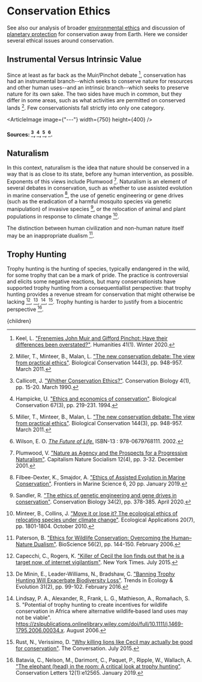 


# Conservation Ethics

See also our analysis of broader [environmental ethics](http://urbancruiseship.org/solution/habitat/ethics) and discussion of [planetary protection](http://urbancruiseship.org/solution/habitat/ethics) for conservation away from Earth. Here we consider several ethical issues around conservation.

## Instrumental Versus Intrinsic Value
Since at least as far back as the Muir/Pinchot debate [^7], conservation has had an instrumental branch--which seeks to conserve nature for resources and other human uses--and an intrinsic branch--which seeks to preserve nature for its own sake. The two sides have much in common, but they differ in some areas, such as what activities are permitted on conserved lands [^9]. Few conservationists fall strictly into only one category.

<ArticleImage image={"---"} width={750} height={400} />
#### Sources: [^2], [^6], [^9], [^15].

## Naturalism

In this context, naturalism is the idea that nature should be conserved in a way that is as close to its state, before any human intervention, as possible. Exponents of this views include Plumwood [^12]. Naturalism is an element of several debates in conservation, such as whether to use assisted evolution in marine conservation [^5], the use of genetic engineering or gene drives (such as the eradication of a harmful mosquito species via genetic manipulation) of invasive species [^14], or the relocation of animal and plant populations in response to climate change [^10].

The distinction between human civilization and non-human nature itself may be an inappropriate dualism [^11].

## Trophy Hunting
Trophy hunting is the hunting of species, typically endangered in the wild, for some trophy that can be a mark of pride. The practice is controversial and elicits some negative reactions, but many conservationists have supported trophy hunting from a consequentiallist perspective: that trophy hunting provides a revenue stream for conservation that might otherwise be lacking [^3], [^4], [^8], [^13]. Trophy hunting is harder to justify from a biocentric perspective [^1].

[^1]: Batavia, C., Nelson, M., Darimont, C., Paquet, P., Ripple, W., Wallach, A. ["The elephant (head) in the room: A critical look at trophy hunting"](https://conbio.onlinelibrary.wiley.com/doi/full/10.1111/conl.12565). Conservation Letters 12(1):e12565. January 2019.

[^2]: Callicott, J. ["Whither Conservation Ethics?"](https://conbio.onlinelibrary.wiley.com/doi/abs/10.1111/j.1523-1739.1990.tb00261.x). Conservation Biology 4(1), pp. 15-20. March 1990.

[^3]: Capecchi, C., Rogers, K. ["Killer of Cecil the lion finds out that he is a target now, of internet vigilantism"](https://www.nytimes.com/2015/07/30/us/cecil-the-lion-walter-palmer.html). New York Times. July 2015.

[^4]: De Minin, E., Leader-Williams, N., Bradshaw, C. ["Banning Trophy Hunting Will Exacerbate Biodiversity Loss"](https://www.sciencedirect.com/science/article/abs/pii/S0169534715003031). Trends in Ecology & Evolution 31(2), pp. 99-102. February 2016.

[^5]: Filbee-Dexter, K., Smajdor, A. ["Ethics of Assisted Evolution in Marine Conservation"](https://www.frontiersin.org/articles/10.3389/fmars.2019.00020/full). Frontiers in Marine Science 6, 20 pp. January 2019.

[^6]: Hampicke, U. ["Ethics and economics of conservation"](https://www.sciencedirect.com/science/article/abs/pii/0006320794906130). Biological Conservation 67(3), pp. 219-231. 1994.

[^7]: Keel, L. ["Frenemies John Muir and Gifford Pinchot: Have their differences been overstated?"](https://www.neh.gov/article/frenemies-john-muir-and-gifford-pinchot). Humanities 41(1). Winter 2020.

[^8]: Lindsay, P. A., Alexander, R., Frank, L. G., Mathieson, A., Romañach, S. S. "Potential of trophy hunting to create incentives for wildlife conservation in Africa where alternative wildlife‐based land uses may not be viable". https://zslpublications.onlinelibrary.wiley.com/doi/full/10.1111/j.1469-1795.2006.00034.x. August 2006.

[^9]: Miller, T., Minteer, B., Malan, L. ["The new conservation debate: The view from practical ethics"](https://www.sciencedirect.com/science/article/abs/pii/S0006320710001448). Biological Conservation 144(3), pp. 948-957. March 2011.

[^10]: Minteer, B., Collins, J. ["Move it or lose it? The ecological ethics of relocating species under climate change"](https://esajournals.onlinelibrary.wiley.com/doi/full/10.1890/10-0318.1). Ecological Applications 20(7), pp. 1801-1804. October 2010.

[^11]: Paterson, B. ["Ethics for Wildlife Conservation: Overcoming the Human–Nature Dualism"](https://academic.oup.com/bioscience/article/56/2/144/274023?login=true). BioScience 56(2), pp. 144-150. February 2006.

[^12]: Plumwood, V. ["Nature as Agency and the Prospects for a Progressive Naturalism"](https://www.tandfonline.com/doi/abs/10.1080/104557501101245225?journalCode=rcns20). Capitalism Nature Socialism 12(4), pp. 3-32. December 2001.

[^13]: Rust, N., Verissimo, D. ["Why killing lions like Cecil may actually be good for conservation"](https://theconversation.com/why-killing-lions-like-cecil-may-actually-be-good-for-conservation-45400). The Conversation. July 2015.

[^14]: Sandler, R. ["The ethics of genetic engineering and gene drives in conservation"](https://conbio.onlinelibrary.wiley.com/doi/abs/10.1111/cobi.13407). Conservation Biology 34(2), pp. 378-385. April 2020.

[^15]: Wilson, E. O. [*The Future of Life.*](https://www.amazon.com/Future-Life-Edward-Wilson/dp/0679768114) ISBN-13 : 978-0679768111. 2002.

  <Article 
    focusAreaUrl={focusAreaUrl} 
    hierarchy={hierarchy} 
    site={site}
  >
    {children}
  </Article>